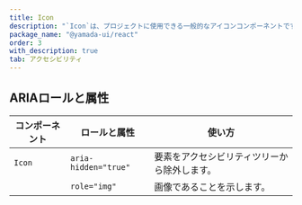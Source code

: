 ```yaml
---
title: Icon
description: "`Icon`は、プロジェクトに使用できる一般的なアイコンコンポーネントです。"
package_name: "@yamada-ui/react"
order: 3
with_description: true
tab: アクセシビリティ
---
```


## ARIAロールと属性

| コンポーネント | ロールと属性         | 使い方                                       |
| -------------- | -------------------- | -------------------------------------------- |
| `Icon`         | `aria-hidden="true"` | 要素をアクセシビリティツリーから除外します。 |
|                | `role="img"`         | 画像であることを示します。                   |
